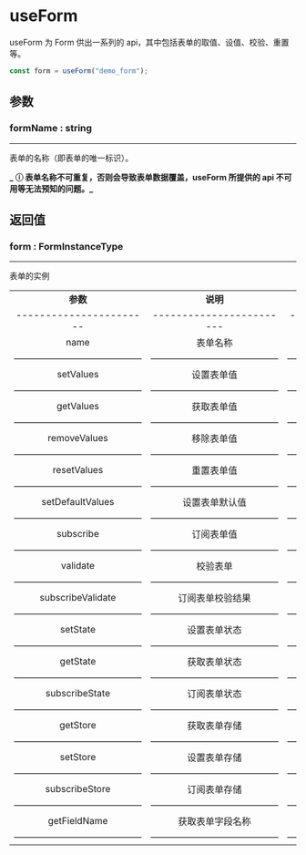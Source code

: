 <h1 id="useForm">useForm</h1>

useForm 为 Form 供出一系列的 api，其中包括表单的取值、设值、校验、重置等。

```typescript
const form = useForm("demo_form");
```

## 参数

### formName : string

---

表单的名称（即表单的唯一标识）。

**_ ⓘ 表单名称不可重复，否则会导致表单数据覆盖，useForm 所提供的 api 不可用等无法预知的问题。_**

## 返回值

### form : FormInstanceType

---

表单的实例

|                         |                          |                                |            |
| :---------------------: | :----------------------: | :----------------------------: | :--------: |
|        **参数**         |         **说明**         |            **类型**            | **默认值** |
| ----------------------- | ------------------------ | ------------------------------ |  -------   |
|          name           |         表单名称         |             string             |     无     |
|     ——————————————      |      ——————————————      |       ——————————————————       |    ————    |
|        setValues        |        设置表单值        |       SetValuesInterface       |     无     |
|     ——————————————      |      ——————————————      |       ——————————————————       |    ————    |
|        getValues        |        获取表单值        |       GetValuesInterface       |     无     |
|     ——————————————      |      ——————————————      |       ——————————————————       |    ————    |
|      removeValues       |        移除表单值        |     RemoveValuesInterface      |     无     |
|     ——————————————      |      ——————————————      |       ——————————————————       |    ————    |
|       resetValues       |        重置表单值        |      ResetValuesInterface      |     无     |
|     ——————————————      |      ——————————————      |       ——————————————————       |    ————    |
|    setDefaultValues     |      设置表单默认值      |   SetDefaultValuesInterface    |     无     |
|     ——————————————      |      ——————————————      |       ——————————————————       |    ————    |
|        subscribe        |        订阅表单值        |       SubscribeInterface       |     无     |
|     ——————————————      |      ——————————————      |       ——————————————————       |    ————    |
|        validate         |         校验表单         |       ValidateInterface        |     无     |
|     ——————————————      |      ——————————————      |       ——————————————————       |    ————    |
|    subscribeValidate    |     订阅表单校验结果     |   SubscribeValidateInterface   |     无     |
|     ——————————————      |      ——————————————      |       ——————————————————       |    ————    |
|        setState         |       设置表单状态       |       SetStateInterface        |     无     |
|     ——————————————      |      ——————————————      |       ——————————————————       |    ————    |
|        getState         |       获取表单状态       |       GetStateInterface        |     无     |
|     ——————————————      |      ——————————————      |       ——————————————————       |    ————    |
|     subscribeState      |       订阅表单状态       |    SubscribeStateInterface     |     无     |
|     ——————————————      |      ——————————————      |       ——————————————————       |    ————    |
|        getStore         |       获取表单存储       |       GetStoreInterface        |     无     |
|     ——————————————      |      ——————————————      |       ——————————————————       |    ————    |
|        setStore         |       设置表单存储       |       SetStoreInterface        |     无     |
|     ——————————————      |      ——————————————      |       ——————————————————       |    ————    |
|     subscribeStore      |       订阅表单存储       |    SubscribeStoreInterface     |     无     |
|     ——————————————      |      ——————————————      |       ——————————————————       |    ————    |
|      getFieldName       |     获取表单字段名称     |     GetFieldNamesInterface     |     无     |
|     ——————————————      |      ——————————————      |       ——————————————————       |    ————    |
